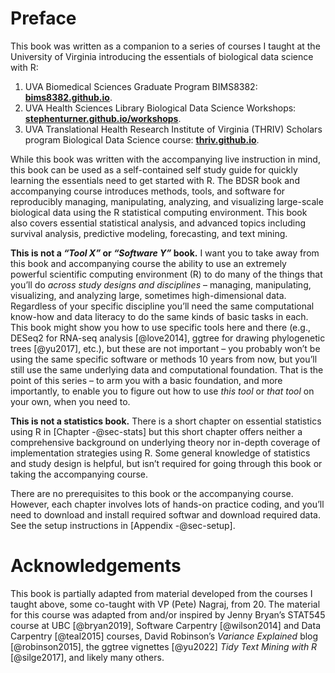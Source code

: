 # Preface {.unnumbered}

This book was written as a companion to a series of courses I taught at the University of Virginia introducing the essentials of biological data science with R:

1. UVA Biomedical Sciences Graduate Program BIMS8382: [**bims8382.github.io**](https://bims8382.github.io/).
1. UVA Health Sciences Library Biological Data Science Workshops: [**stephenturner.github.io/workshops**](https://stephenturner.github.io/workshops/).
1. UVA Translational Health Research Institute of Virginia (THRIV) Scholars program Biological Data Science course: [**thriv.github.io**](https://thriv.github.io/).

While this book was written with the accompanying live instruction in mind, this book can be used as a self-contained self study guide for quickly learning the essentials need to get started with R. The BDSR book and accompanying course introduces methods, tools, and software for reproducibly managing, manipulating, analyzing, and visualizing large-scale biological data using the R statistical computing environment. This book also covers essential statistical analysis, and advanced topics including survival analysis, predictive modeling, forecasting, and text mining.

**This is not a *"Tool X"* or *"Software Y"* book.** I want you to take away from this book and accompanying course the ability to use an extremely powerful scientific computing environment (R) to do many of the things that you'll do *across study designs and disciplines* -- managing, manipulating, visualizing, and analyzing large, sometimes high-dimensional data. Regardless of your specific discipline you'll need the same computational know-how and data literacy to do the same kinds of basic tasks in each. This book might show you how to use specific tools here and there (e.g., DESeq2 for RNA-seq analysis [@love2014], ggtree for drawing phylogenetic trees [@yu2017], etc.), but these are not important -- you probably won't be using the same specific software or methods 10 years from now, but you'll still use the same underlying data and computational foundation. That is the point of this series -- to arm you with a basic foundation, and more importantly, to enable you to figure out how to use *this tool* or *that tool* on your own, when you need to.

**This is not a statistics book.** There is a short chapter on essential statistics using R in [Chapter -@sec-stats] but this short chapter offers neither a comprehensive background on underlying theory nor in-depth coverage of implementation strategies using R. Some general knowledge of statistics and study design is helpful, but isn't required for going through this book or taking the accompanying course.

There are no prerequisites to this book or the accompanying course. However, each chapter involves lots of hands-on practice coding, and you'll need to download and install required softwar and download required data. See the setup instructions in [Appendix -@sec-setup].

# Acknowledgements

This book is partially adapted from material developed from the courses I taught above, some co-taught with VP (Pete) Nagraj, from 20. The material for this course was adapted from and/or inspired by Jenny Bryan's STAT545 course at UBC [@bryan2019], Software Carpentry [@wilson2014] and Data Carpentry [@teal2015] courses, David Robinson's *Variance Explained* blog [@robinson2015], the ggtree vignettes [@yu2022] *Tidy Text Mining with R* [@silge2017], and likely many others.
